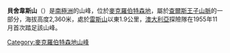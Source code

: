 {{coord|70|11|S|64|48|E|display=title}}

'''貝舍韋斯山'''（{{lang-en|Mount Béchervaise}}）是[[南極洲|南極洲]]的山峰，位於[[麥克羅伯特森地|麥克羅伯特森地]]，屬於[[查爾斯王子山脈|查爾斯王子山脈]]的一部分，海拔高度2,360米，處於[[雷斯山|雷斯山]]以東1.9公里，[[澳大利亞|澳大利亞]]探險隊在1955年11月首次踏足該山峰。

{{DEFAULTSORT:Mount Bechervaise}}
[[Category:麥克羅伯特森地山峰|Category:麥克羅伯特森地山峰]]


{{MacRobertsonLand-geo-stub}}